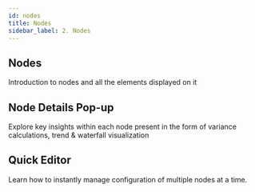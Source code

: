 ```yaml
---
id: nodes
title: Nodes
sidebar_label: 2. Nodes
---
```


## Nodes

Introduction to nodes and all the elements displayed on it

<Vimeo
    video="https://player.vimeo.com/video/334830303"
    responsive={true}
/>

## Node Details Pop-up

Explore key insights within each node present in the form of variance calculations, trend & waterfall visualization

<Vimeo
    video="https://player.vimeo.com/video/335153876"
    responsive={true}
/>

## Quick Editor

Learn how to instantly manage configuration of multiple nodes at a time.

<Vimeo
    video="https://player.vimeo.com/video/439161024"
    responsive={true}
/>